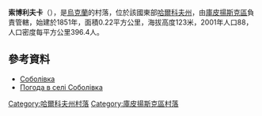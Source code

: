 {{coord|49|42|22|N|37|33|41|E|scale:100000_region:UA|display=title}}

'''索博利夫卡'''（{{lang-uk|Соболівка}}），是[[烏克蘭|烏克蘭]]的村落，位於該國東部[[哈爾科夫州|哈爾科夫州]]，由[[庫皮揚斯克區|庫皮揚斯克區]]負責管轄，始建於1851年，面積0.22平方公里，海拔高度123米，2001年人口88，人口密度每平方公里396.4人。

==參考資料==
* [http://w1.c1.rada.gov.ua/pls/z7502/A005?rdat1=09.01.2009&rf7571=33578 Соболівка]{{dead link|date=2018年4月 |bot=InternetArchiveBot |fix-attempted=yes }}
* [http://weather.in.ua/ua/har'kovskaja/24330 Погода в селі Соболівка] {{Wayback|url=http://weather.in.ua/ua/har%27kovskaja/24330 |date=20160323035900 }}

{{DEFAULTSORT:Соболівка}}
[[Category:哈爾科夫州村落|Category:哈爾科夫州村落]]
[[Category:庫皮揚斯克區村落|Category:庫皮揚斯克區村落]]


{{Kharkiv-geo-stub}}